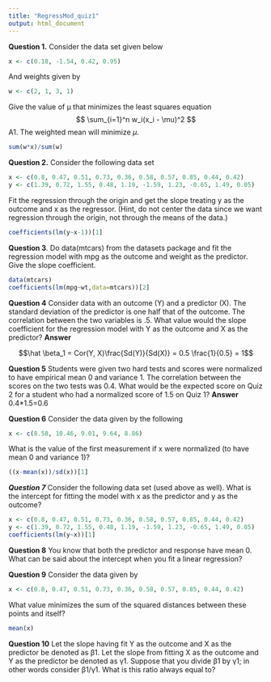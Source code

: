 ```yaml
---
title: "RegressMod_quiz1"
output: html_document
---
```



**Question 1.** Consider the data set given below
```r
x <- c(0.18, -1.54, 0.42, 0.95)
```
And weights given by
```r
w <- c(2, 1, 3, 1)
```
Give the value of μ that minimizes the least squares equation $$ \sum_{i=1}^n w_i(x_i - \mu)^2  $$
A1. The weighted mean will minimize $\mu$.
```r
sum(w*x)/sum(w)
```
 
 
 **Question 2.** Consider the following data set
```r
x <- c(0.8, 0.47, 0.51, 0.73, 0.36, 0.58, 0.57, 0.85, 0.44, 0.42)
y <- c(1.39, 0.72, 1.55, 0.48, 1.19, -1.59, 1.23, -0.65, 1.49, 0.05)
```
Fit the regression through the origin and get the slope treating y as the outcome and x as the regressor. (Hint, do not center the data since we want regression through the origin, not through the means of the data.)
```r
coefficients(lm(y~x-1))[1]
```

**Question 3**.
Do data(mtcars) from the datasets package and fit the regression model with mpg as the outcome and weight as the predictor. Give the slope coefficient.
```r
data(mtcars)
coefficients(lm(mpg~wt,data=mtcars))[2]
```
**Question 4**
Consider data with an outcome (Y) and a predictor (X). The standard deviation of the predictor is one half that of the outcome. The correlation between the two variables is .5. What value would the slope coefficient for the regression model with Y as the outcome and X as the predictor?  **Answer** 

$$\hat \beta_1 = Cor(Y, X)\frac{Sd(Y)}{Sd(X)} = 0.5 \frac{1}{0.5} = 1$$

**Question 5**
Students were given two hard tests and scores were normalized to have empirical mean 0 and variance 1. The correlation between the scores on the two tests was 0.4. What would be the expected score on Quiz 2 for a student who had a normalized score of 1.5 on Quiz 1? **Answer** 0.4*1.5=0.6

**Question 6**
Consider the data given by the following
```r
x <- c(8.58, 10.46, 9.01, 9.64, 8.86)
```
What is the value of the first measurement if x were normalized (to have mean 0 and variance 1)?
```r
((x-mean(x))/sd(x))[1]
```

***Question 7***
Consider the following data set (used above as well). What is the intercept for fitting the model with x as the predictor and y as the outcome?
```r
x <- c(0.8, 0.47, 0.51, 0.73, 0.36, 0.58, 0.57, 0.85, 0.44, 0.42)
y <- c(1.39, 0.72, 1.55, 0.48, 1.19, -1.59, 1.23, -0.65, 1.49, 0.05)
coefficients(lm(y~x))[1]
```

**Question 8**
You know that both the predictor and response have mean 0. What can be said about the intercept when you fit a linear regression?

**Question 9**
Consider the data given by
```r
x <- c(0.8, 0.47, 0.51, 0.73, 0.36, 0.58, 0.57, 0.85, 0.44, 0.42)

```
What value minimizes the sum of the squared distances between these points and itself?
```r
mean(x)
```

**Question 10**
Let the slope having fit Y as the outcome and X as the predictor be denoted as β1. Let the slope from fitting X as the outcome and Y as the predictor be denoted as γ1. Suppose that you divide β1 by γ1; in other words consider β1/γ1. What is this ratio always equal to?